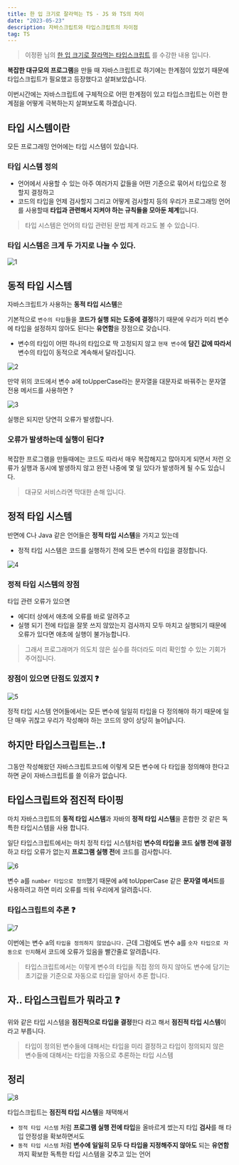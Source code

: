 ```yaml
---
title: 한 입 크기로 잘라먹는 TS - JS 와 TS의 차이
date: "2023-05-23"
description: 자바스크립트와 타입스크립트의 차이점
tag: TS
---
```


> 이정환 님의 [한 입 크기로 잘라먹는 타입스크립트](https://www.inflearn.com/course/%ED%95%9C%EC%9E%85-%ED%81%AC%EA%B8%B0-%ED%83%80%EC%9E%85%EC%8A%A4%ED%81%AC%EB%A6%BD%ED%8A%B8/) 를 수강한 내용 입니다.

**복잡한 대규모의 프로그램**을 만들 때 자바스크립트로 하기에는 한계점이 있었기 때문에 타입스크립트가 필요했고 등장했다고 살펴보았습니다.

이번시간에는 자바스크립트에 구체적으로 어떤 한계점이 있고 타입스크립트는 이런 한계점을 어떻게 극복하는지 살펴보도록 하겠습니다.

## 타입 시스템이란

모든 프로그래밍 언어에는 타입 시스템이 있습니다.

### 타입 시스템 정의

-   언어에서 사용할 수 있는 아주 여러가지 값들을 어떤 기준으로 묶어서 타입으로 정할지 결정하고
-   코드의 타입을 언제 검사할지 그리고 어떻게 검사할지 등의 우리가 프로그래밍 언어를 사용할때 **타입과 관련해서 지켜야 하는 규칙들을 모아둔 체계**입니다.

> 타입 시스템은 언어의 타입 관련된 문법 체계 라고도 볼 수 있습니다.

### 타입 시스템은 크게 두 가지로 나눌 수 있다.

![1](https://github.com/Choi-HyunHo/hyunho-gatsby-blog/assets/87301268/bfcf4934-a12f-49b4-8e57-84881d80fadf)

## 동적 타입 시스템

자바스크립트가 사용하는 **동적 타입 시스템**은

기본적으로 `변수의 타입`들을 **코드가 실행 되는 도중에 결정**하기 때문에 우리가 미리 변수에 타입을 설정하지 않아도 된다는 **유연함**을 장점으로 갖습니다.

-   변수의 타입이 어떤 하나의 타입으로 딱 고정되지 않고 `현재 변수`에 **담긴 값에 따라서** 변수의 타입이 동적으로 계속해서 달라집니다.

![2](https://github.com/Choi-HyunHo/hyunho-gatsby-blog/assets/87301268/7b36d2ec-4bee-41ef-8372-bc13fbd64306)

만약 위의 코드에서 변수 a에 toUpperCase라는 문자열을 대문자로 바꿔주는 문자열 전용 메서드를 사용하면 ?

![3](https://github.com/Choi-HyunHo/hyunho-gatsby-blog/assets/87301268/7d66a9a1-ab02-42ad-9a05-15abf938fefd)

실행은 되지만 당연히 오류가 발생합니다.

### 오류가 발생하는데 실행이 된다❓

복잡한 프로그램을 만들때에는 코드도 따라서 매우 복잡해지고 많아지게 되면서 저런 오류가 실행과 동시에 발생하지 않고 완전 나중에 몇 일 있다가 발생하게 될 수도 있습니다.

> 대규모 서비스라면 막대한 손해 입니다.

## 정적 타입 시스템

반면에 C나 Java 같은 언어들은 **정적 타입 시스템**을 가지고 있는데

-   정적 타입 시스템은 코드를 실행하기 전에 모든 변수의 타입을 결정합니다.

![4](https://github.com/Choi-HyunHo/hyunho-gatsby-blog/assets/87301268/9bbe3573-a992-43f6-86c7-21d982d4ae1c)

### 정적 타입 시스템의 장점

타입 관련 오류가 있으면

-   에디터 상에서 애초에 오류를 바로 알려주고
-   실행 되기 전에 타입을 잘못 쓰지 않았는지 검사까지 모두 마치고 실행되기 때문에 오류가 있다면 애초에 실행이 불가능합니다.

> 그래서 프로그래머가 의도치 않은 실수를 하더라도 미리 확인할 수 있는 기회가 주어집니다.

### 장점이 있으면 단점도 있겠지 ❓

![5](https://github.com/Choi-HyunHo/hyunho-gatsby-blog/assets/87301268/6fd479aa-5f89-413f-a1d5-0606906dc045)

정적 타입 시스템 언어들에서는 모든 변수에 일일히 타입을 다 정의해야 하기 때문에 일단 매우 귀찮고 우리가 작성해야 하는 코드의 양이 상당히 늘어납니다.

## 하지만 타입스크립트는..❗️

그동안 작성해왔던 자바스크립트코드에 이렇게 모든 변수에 다 타입을 정의해야 한다고 하면 굳이 자바스크립트를 쓸 이유가 없습니다.

## 타입스크립트와 점진적 타이핑

마치 자바스크립트의 **동적 타입 시스템**과 자바의 **정적 타입 시스템**을 혼합한 것 같은 독특한 타입시스템을 사용 합니다.

일단 타입스크립트에서는 마치 정적 타입 시스템처럼 **변수의 타입을 코드 실행 전에 결정**하고 타입 오류가 없는지 **프로그램 실행 전**에 코드를 검사합니다.

![6](https://github.com/Choi-HyunHo/hyunho-gatsby-blog/assets/87301268/f7866e08-8daa-49f8-a1e3-ae056bf8fbb6)

변수 a를 `number 타입으로 정의`했기 때문에 a에 toUpperCase 같은 **문자열 메서드**를 사용하려고 하면 미리 오류를 띄워 우리에게 알려줍니다.

### 타입스크립트의 추론 ❓

![7](https://github.com/Choi-HyunHo/hyunho-gatsby-blog/assets/87301268/3e0c655f-8747-44d4-b2fb-18cc5caad791)

이번에는 변수 a의 `타입을 정의하지 않았습니다.` 근데 그럼에도 변수 a를 `숫자 타입으로 자동으로 인지`해서 코드에 오류가 있음을 빨간줄로 알려줍니다.

> 타입스크립트에서는 이렇게 변수의 타입을 직접 정의 하지 않아도 변수에 담기는 초기값을 기준으로 자동으로 타입을 알아서 추론 합니다.

## 자.. 타입스크립트가 뭐라고 ❓

위와 같은 타입 시스템을 **점진적으로 타입을 결정**한다 라고 해서 **점진적 타입 시스템**이라고 부릅니다.

> 타입이 정의된 변수들에 대해서는 타입을 미리 결정하고 타입이 정의되지 않은 변수들에 대해서는 타입을 자동으로 추론하는 타입 시스템

## 정리

![8](https://github.com/Choi-HyunHo/hyunho-gatsby-blog/assets/87301268/eb0985ae-2343-4290-ab8a-758a63b81e1a)

타입스크립트는 **점진적 타입 시스템**을 채택해서

-   `정적 타입 시스템` 처럼 **프로그램 실행 전에 타입**을 올바르게 썼는지 타입 **검사**를 해 타입 안정성을 확보하면서도
-   `동적 타입 시스템` 처럼 **변수에 일일히 모두 다 타입을 지정해주지 않아도** 되는 **유연함**까지 확보한 독특한 타입 시스템을 갖추고 있는 언어

